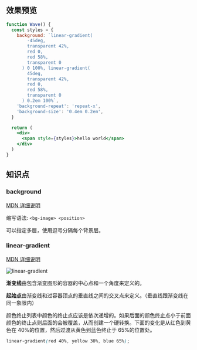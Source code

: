 ## 效果预览

```jsx live
function Wave() {
  const styles = {
    background: `linear-gradient(
        -45deg,
        transparent 42%,
        red 0,
        red 58%,
        transparent 0
      ) 0 100%, linear-gradient(
        45deg,
        transparent 42%,
        red 0,
        red 58%,
        transparent 0
      ) 0.2em 100%`,
    'background-repeat': 'repeat-x',
    'background-size': '0.4em 0.2em',
  }

  return (
    <div>
      <span style={styles}>hello world</span>
    </div>
  )
}
```

## 知识点

### background

[MDN 详细说明](https://developer.mozilla.org/zh-CN/docs/Web/CSS/background)

缩写语法: `<bg-image> <position>`

可以指定多层，使用逗号分隔每个背景层。

### linear-gradient

[MDN 详细说明](https://developer.mozilla.org/zh-CN/docs/Web/CSS/gradient/linear-gradient)

<div class='text--center'>
  <img src='/img/doc/linear-gradient.png' alt='linear-gradient' />
</div>

**渐变线**由包含渐变图形的容器的中心点和一个角度来定义的。

**起始点**由渐变线和过容器顶点的垂直线之间的交叉点来定义。（垂直线跟渐变线在同一象限内）

颜色终止列表中颜色的终止点应该是依次递增的。如果后面的颜色终止点小于前面颜色的终止点则后面的会被覆盖，从而创建一个硬转换。下面的变化是从红色到黄色在 40%的位置，然后过渡从黄色到蓝色终止于 65%的位置处。

```css
linear-gradient(red 40%, yellow 30%, blue 65%);
```
